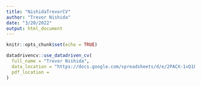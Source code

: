 ```yaml
---
title: "NishidaTrevorCV"
author: "Trevor Nishida"
date: "3/20/2022"
output: html_document
---
```


```r
knitr::opts_chunk$set(echo = TRUE)
```

```r
datadrivencv::use_datadriven_cv(
  full_name = "Trevor Nishida",
  data_location = "https://docs.google.com/spreadsheets/d/e/2PACX-1vQ1Pi9iKcwUCyENTF6Qlps8RNVxpaCpCi75SipQnjwOOSd0_tSmGx7yaz7GCZ8XhW_7FPJ21Towiv4o/pubhtml",
  pdf_location = 
)
```

